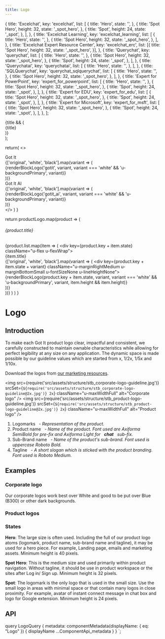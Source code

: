 ```yaml
---
title: Logo
---
```


  {
    title: 'Excelchat',
    key: 'excelchat',
    list: [
      {
        title: 'Hero',
        state: '',
      },
      {
        title: 'Spot Hero',
        height: 32,
        state: '_spot_hero',
      },
      {
        title: 'Spot',
        height: 24,
        state: '_spot',
      },
    ],
  },
  {
    title: 'Excelchat Learning',
    key: 'excelchat_learning',
    list: [
      {
        title: 'Hero',
        state: '',
      },
      {
        title: 'Spot Hero',
        height: 32,
        state: '_spot_hero',
      },
    ],
  },
  {
    title: 'Excelchat Expert Resource Center',
    key: 'excelchat_erc',
    list: [{
      title: 'Spot Hero',
      height: 32,
      state: '_spot_hero',
    }],
  },
  {
    title: 'Querychat',
    key: 'querychat',
    list: [
      {
        title: 'Hero',
        state: '',
      },
      {
        title: 'Spot Hero',
        height: 32,
        state: '_spot_hero',
      },
      {
        title: 'Spot',
        height: 24,
        state: '_spot',
      },
    ],
  },
  {
    title: 'Querychatai',
    key: 'querychatai',
    list: [
      {
        title: 'Hero',
        state: '',
      },
    ],
  },
  {
    title: 'SQLQuerychat',
    key: 'querychat_sqlquerychat',
    list: [
      {
        title: 'Hero',
        state: '',
      },
      {
        title: 'Spot Hero',
        height: 32,
        state: '_spot_hero',
      },
    ],
  },
  {
    title: 'Expert for PowerPoint',
    key: 'expert_for_powerpoint',
    list: [
      {
        title: 'Hero',
        state: '',
      },
      {
        title: 'Spot Hero',
        height: 32,
        state: '_spot_hero',
      },
      {
        title: 'Spot',
        height: 24,
        state: '_spot',
      },
    ],
  },
  {
    title: 'Expert for EDU',
    key: 'expert_for_edu',
    list: [
      {
        title: 'Spot Hero',
        height: 32,
        state: '_spot_hero',
      },
      {
        title: 'Spot',
        height: 24,
        state: '_spot',
      },
    ],
  },
  {
    title: 'Expert for Microsoft',
    key: 'expert_for_msft',
    list: [
      {
        title: 'Spot Hero',
        height: 32,
        state: '_spot_hero',
      },
      {
        title: 'Spot',
        height: 24,
        state: '_spot',
      },
    ],
  },
];
  <div className="u-marginBottomExtraSmall">
    {title && (
      <div className="u-text100 u-fontMedium u-marginBottomTiny u-textCapitalize">{title}</div>
    )}
    <div>
      <div className={`u-border u-paddingSmall u-inlineBlock ${classBackground}`}>
        <Logo name={key} variant={variant} height={height} />
      </div>
    </div>
  </div>
);

  return(
    <>
      <div className="u-text300 u-fontMedium u-widthFull">Got It </div>
      <div className="u-flex">
        {['original', 'white', 'black'].map(variant => (
          <div
            key={variant}
            className="u-marginRightExtraSmall u-marginBottomSmall  u-fontSizeNone u-lineHeightNone"
          >
            {renderBlockLogo('gotit', variant, variant === 'white' && 'u-backgroundPrimary', variant)}
          </div>
        ))}
      </div>
      <div className="u-text300 u-fontMedium u-widthFull">Got It AI</div>
      <div className="u-flex">
        {['original', 'white', 'black'].map(variant => (
          <div
            key={variant}
            className="u-marginRightExtraSmall u-marginBottomSmall  u-fontSizeNone u-lineHeightNone"
          >
            {renderBlockLogo('gotit_ai', variant, variant === 'white' && 'u-backgroundPrimary', variant)}
          </div>
        ))}
      </div>
    </>
  )
}

  return productLogo.map(product => (
      <div key={product.title} className="u-marginBottomMedium">
        <h6>{product.title}</h6>
        <div className="u-flex u-flexColumn">
          {product.list.map(item => (
            <div key={product.key + item.state} className="u-flex u-flexWrap">
              <div className="u-text300 u-fontMedium u-widthFull">
                {item.title}
              </div>
              <div className="u-marginBottomExtraSmall u-flex">
                {['original', 'white', 'black'].map(variant => (
                  <div key={product.key + item.state + variant} className="u-marginRightMedium u-marginBottomSmall u-fontSizeNone u-lineHeightNone">
                    {renderBlockLogo(product.key + item.state, variant, variant === 'white' && 'u-backgroundPrimary', variant, item.height && item.height)}
                  </div>
                ))}
              </div>
            </div>
          ))}
        </div>
      </div>
    )
  )
}

# Logo

## Introduction

To make each Got It product logo clear, impactful and consistent, we carefully constructed to maintain ownable characteristics while allowing for perfect legibility at any size on any application. The dynamic space is made possible by our guideline values which are started from x, 1/2x, 1/5x and 1/10x.

Download the logos from [our marketing resources][1].

<img
  src={require('src/assets/structure/stb_corporate-logo-guideline.jpg')}
  srcSet={`${require('src/assets/structure/stb_corporate-logo-guideline@2x.jpg')} 2x`}
  className="u-maxWidthFull"
  alt="Corporate logo"
/>
<img
  src={require('src/assets/structure/stb_product-logo-guideline.jpg')}
  srcSet={`${require('src/assets/structure/stb_product-logo-guideline@2x.jpg')} 2x`}
  className="u-maxWidthFull"
  alt="Product logo"
/>
<ol className="u-textGray u-marginTopTiny">
  <li>
    Logomarks
    &nbsp;
    <i className="u-text200">- Representation of the product.</i>
  </li>
   <li>
    Product name
    &nbsp;
    <i className="u-text200">
      - Name of the product. Font used are Axiforma SemiBold for pre-fix and Axiforma Light for
                  &nbsp;
      <strong>chat</strong>
      &nbsp;
      sub-fix.
    </i>
  </li>
  <li>
    Sub-Brand name
    &nbsp;
    <i className="u-text200">- Name of the product's sub-brand. Font used is uppercase Roboto Bold.</i>
  </li>
  <li>
    Tagline
    &nbsp;
    <i className="u-text200">- A short slogan which is sticked with the product branding. Font used is Roboto Medium.</i>
  </li>
</ol>

## Examples

### Corporate logo

Our corporate logos work best over White and good to be put over Blue (B300) or other dark backgrounds.


<AllCorporateLogo />


### Product logos

<AllProductLogo />

### States

**Hero**:  The large size is often used. Including the full of our product logo atoms (logomark, product name, sub-brand name and tagline), it may be used for a hero piece. For example, Landing page, emails and marketing assets. Minimum height is 40 pixels.

<div className="u-border u-paddingSmall u-inlineBlock u-marginRightMedium u-fontSizeNone u-lineHeightNone">
  <Logo name="gotit" height={40} />
</div>
<div className="u-border u-paddingSmall u-inlineBlock u-marginBottomMedium u-fontSizeNone u-lineHeightNone">
  <Logo name="excelchat" height={40} />
</div>

**Spot Hero**:  This is the medium size and used primarily within product navigation. Without tagline, it should be use in product workspace or the sites after Log in/ Sign up. Minimum height is 32 pixels.
<div className="u-border u-paddingSmall u-inlineBlock u-marginRightMedium u-fontSizeNone u-lineHeightNone">
  <Logo name="gotit" height={32} />
</div>
<div className="u-border u-paddingSmall u-inlineBlock u-marginBottomMedium u-fontSizeNone u-lineHeightNone">
  <Logo name="excelchat_spot_hero" height={32} />
</div>

**Spot**:  The logomark is the only logo that is used in the small size. Use the small logo in areas with minimal space or that contain many logos in close proximity. For example, avatar of instant connect message in chat box and logo for Google extension. Minimum height is 24 pixels.
<div className="u-border u-paddingSmall u-inlineBlock u-marginRightMedium u-fontSizeNone u-lineHeightNone">
  <Logo name="gotit" height={24} />
</div>
<div className="u-border u-paddingSmall u-inlineBlock u-marginBottomMedium u-fontSizeNone u-lineHeightNone">
  <Logo name="excelchat_spot" height={24} />
</div>




## API

<ComponentApi metadata={props.data.metadata} />


  query LogoQuery {
    metadata: componentMetadata(displayName: { eq: "Logo" }) {
      displayName
      ...ComponentApi_metadata
    }
  }
`;

[1]: https://drive.google.com/drive/folders/1CX5M_zU0umoOx81shd32TUSICXndwLyu?usp=sharing
